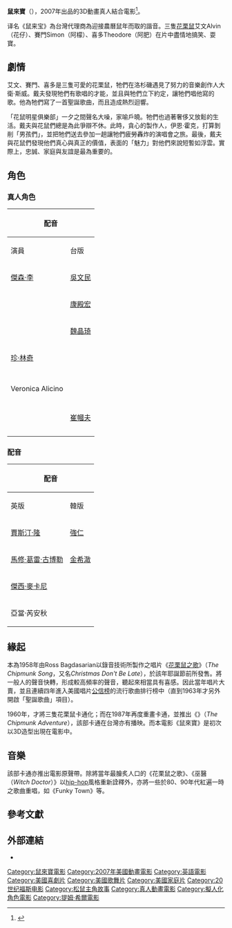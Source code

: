 {{Refimprove|time=2018-11-29T17:08:02+00:00}}
{{redirect2|鼠來寶|加拿大的音樂製作人、唱片騎師|鼠來寶 (DJ)}}
{{noteTA
|G1=Movie
|G2=Show
}}
{{Infobox Film
| name           = 鼠來寶
| original_name  = Alvin and the Chipmunks
| cn_name        = 鼠来宝
| hk_name        = 花鼠明星俱樂部 
| tw_name        = 鼠來寶
| image          = Alvin and the Chipmunks2007.jpg
| caption        = 
| director       = 提姆·希爾（Tim Hill）
| producer       = Bagdasarian Productions 
| writer         = Jon Vitti
| starring       = [[傑森·李|傑森·李]]<br />Ross Bagdasarian Jr.<br />Janice Karman<br />Don Tiffany<br />大衛·克羅素
| music          = Christopher Lennertz
| cinematography = 
| editing        = 
| distributor    = [[二十世紀福斯|二十世紀福斯]]
| released       = {{plainlist|
*{{flagicon|HKG}} 2007年12月13日
*{{flagicon|MYS}} 2007年12月13日
*{{flagicon|SIN}} 2007年12月13日
*{{flagicon|USA}} 2007年12月14日
*{{flagicon|KOR}} 2007年12月19日
*{{flagicon|THA}} 2007年12月20日
*{{flagicon|TWN}} 2007年12月28日
*{{flagicon|JPN}} 2008年8月13日
}}
| runtime        = 93分鐘
| country        = [[美国电影|美国]]
| language       = [[英語|英語]]
| budget         = 6000萬美元
|  gross         = 3.61億美元
| website        = http://www.alvinandthechipmunksmovie.com/
| amg_id         = 
| imdb_id        = 0952640
| preceded_by = 
| followed_by = 《[[鼠來寶2|鼠來寶2]]》
}}

'''鼠來寶'''（{{lang-en|''Alvin and The Chipmunks''}}），2007年出品的3D動畫真人結合電影<ref>{{cite web |url=http://movie.atmovies.com.tw/movie/film.asp?action=new&film_id=faen30952640 |title=存档副本 |accessdate=2008-01-01 |deadurl=yes |archiveurl=https://web.archive.org/web/20071231042401/http://movie.atmovies.com.tw/movie/film.asp?action=new&film_id=faen30952640 |archivedate=2007-12-31 }}</ref>。

译名《鼠来宝》為台灣代理商為迎接農曆鼠年而取的諧音。三隻[[花栗鼠|花栗鼠]]艾文Alvin（花仔）、賽門Simon（阿檬）、喜多Theodore（阿肥）在片中盡情地搞笑、耍寶。

== 劇情 ==
艾文、賽門、喜多是三隻可愛的花栗鼠，牠們在洛杉磯遇見了努力的音樂創作人大衛·斯威。戴夫發現牠們有歌唱的才能，並且與牠們立下約定，讓牠們唱他寫的歌。他為牠們寫了一首聖誕歌曲，而且造成熱烈迴響。

「花鼠明星俱樂部」一夕之間聲名大噪，家喻戶曉。牠們也過著奢侈又放鬆的生活。戴夫與花鼠們總是為此爭辯不休。此時，貪心的製作人，伊恩·霍克，打算剝削「男孩們」，並把牠們送去參加一趟讓牠們疲勞轟炸的演唱會之旅。最後，戴夫與花鼠們發現他們真心與真正的價值，表面的「魅力」對他們來說短暫如浮雲。實際上，忠誠、家庭與友誼是最為重要的。

== 角色 ==
===真人角色===
{| class="wikitable"
!colspan=2|配音
!rowspan=2|角色
|-
!演員
!台版
|-
|[[傑森·李|傑森·李]]
|[[吳文民|吳文民]]
|大衛“戴夫”·斯威（David "Dave" Seville）
|-
|{{tsl|en|David Cross|大衛·克羅斯}}
|[[康殿宏|康殿宏]]
|伊恩·霍克（Ian Hawke）
|-
|{{tsl|en|Cameron Richardson|卡梅隆·里查德森}}
|[[魏晶琦|魏晶琦]]
|卡萊爾·威爾森（Claire Wilson）
|-
|[[珍·林奇|珍·林奇]]
|
|（Gail）
|-
|{{tsl|en|Kevin Symons|凱文·辛蒙斯}}
|
|泰德（Ted）
|-
|{{tsl|en|Frank Maharajh|法蘭克·馬哈拉吉}}
|
|貝瑞（Barry）
|-
|Veronica Alicino
|
|艾米（Amy）
|-
|{{tsl|en|Beth Riesgraf|Beth Riesgraf}}
|
|超市媽媽（Mother in Store）
|-
|{{tsl|en|Adriane Lenox|Adriane Lenox}}
|[[崔幗夫|崔幗夫]]
|薇特（Vet）
|-
|{{tsl|en|Erin Chambers|Erin Chambers}}
|
|（Press Coordinator）
|-
|{{tsl|en|Oliver Muirhead|Oliver Muirhead}}
|
|管家（Butler）
|}

=== 配音 ===
{| class="wikitable"
!colspan=2|配音
!rowspan=2|角色
|-
!英版
!韓版
|-
|[[賈斯汀·隆|賈斯汀·隆]]
|[[強仁|強仁]]
|艾文（Alvin）
|-
|[[馬修·葛雷·古博勒|馬修·葛雷·古博勒]]
|[[金希澈|金希澈]]
|賽門（Simon）
|-
|[[傑西·麥卡尼|傑西·麥卡尼]]

|
|喜多（Theodore）
|-
|亞當·芮安秋
|

|西班牙娃娃（Spanish Doll）
|}

== 緣起 ==

本為1958年由Ross Bagdasarian以錄音技術所製作之唱片《[[花栗鼠之歌|花栗鼠之歌]]》（''The Chipmunk Song''，又名''Christmas Don't Be Late''），於該年耶誕節前所發售。將一般人的聲音快轉，形成較高頻率的聲音，聽起來相當具有喜感。因此當年唱片大賣，並且連續四年進入美國唱片[[公信榜|公信榜]]的流行歌曲排行榜中（直到1963年才另外開啟「聖誕歌曲」項目）。

1960年，才將三隻花栗鼠卡通化；而在1987年再度重畫卡通，並推出《{{Link-en|小花鼠歷險記|The Chipmunk Adventure}}》（''The Chipmunk Adventure''），該部卡通在台灣亦有播映。而本電影《鼠來寶》是初次以3D造型出現在電影中。

== 音樂 ==
該部卡通亦推出電影原聲帶。除將當年最膾炙人口的《花栗鼠之歌》、《巫醫（''Witch Doctor''）》以[[hip-hop|hip-hop]]風格重新詮釋外，亦將一些於80、90年代紅遍一時之歌曲重唱，如《Funky Town》等。

== 參考文獻 ==
{{Reflist}}

== 外部連結 ==
*{{Mojo title|alvinandthechipmunks}}

{{鼠來寶}}
{{Tim Hill}}
{{DEFAULTSORT:Alvin and the Chipmunks}}
[[Category:鼠來寶電影|Category:鼠來寶電影]]
[[Category:2007年美國動畫電影|Category:2007年美國動畫電影]]
[[Category:英語電影|Category:英語電影]]
[[Category:美國喜劇片|Category:美國喜劇片]]
[[Category:美國歌舞片|Category:美國歌舞片]]
[[Category:美國家庭片|Category:美國家庭片]]
[[Category:20世纪福斯电影|Category:20世纪福斯电影]]
[[Category:松鼠主角故事|Category:松鼠主角故事]]
[[Category:真人動畫電影|Category:真人動畫電影]]
[[Category:擬人化角色電影|Category:擬人化角色電影]]
[[Category:提姆·希爾電影|Category:提姆·希爾電影]]